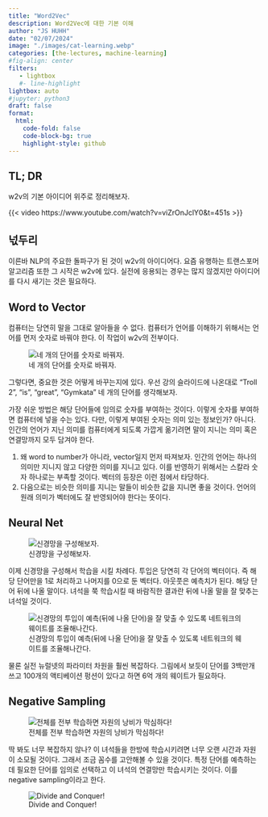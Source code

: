 ```yaml
---
title: "Word2Vec" 
description: Word2Vec에 대한 기본 이해
author: "JS HUHH"
date: "02/07/2024"
image: "./images/cat-learning.webp"
categories: [the-lectures, machine-learning]
#fig-align: center
filters:
   - lightbox
   #- line-highlight
lightbox: auto
#jupyter: python3
draft: false
format:
  html:
    code-fold: false
    code-block-bg: true
    highlight-style: github
---
```


## TL; DR
w2v의 기본 아이디어 위주로 정리해보자. 

{{< video https://www.youtube.com/watch?v=viZrOnJclY0&t=451s >}}

## 넋두리 
이른바 NLP의 주요한 돌파구가 된 것이 w2v의 아이디어다. 요즘 유행하는 트랜스포머 알고리즘 또한 그 시작은 w2v에 있다. 실전에 응용되는 경우는 많지 않겠지만 아이디어를 다시 새기는 것은 필요하다. 

## Word to Vector 

컴퓨터는 당연히 말을 그대로 알아들을 수 없다. 컴퓨터가 언어를 이해하기 위해서는 언어를 먼저 숫자로 바꿔야 한다. 이 작업이 w2v의 전부이다. 

::: {layout="[-1, 5, -1]"}
![네 개의 단어를 숫자로 바꿔자.](./images/w2v/w2v-1.png)
:::

그렇다면, 중요한 것은 어떻게 바꾸는지에 있다. 우선 강의 슬라이드에 나온대로 "Troll 2", "is", "great", "Gymkata" 네 개의 단어를 생각해보자. 

가장 쉬운 방법은 해당 단어들에 임의로 숫자를 부여하는 것이다. 이렇게 숫자를 부여하면 컴퓨터에 넣을 수는 있다. 다만, 이렇게 부여된 숫자는 의미 있는 정보인가? 아니다. 인간의 언어가 지닌 의미를 컴퓨터에게 되도록 가깝게 옮기려면 말이 지니는 의미 혹은 연결망까지 모두 담겨야 한다. 

1. 왜 word to number가 아니라, vector일지 먼저 따져보자. 인간의 언어는 하나의 의미만 지니지 않고 다양한 의미를 지니고 있다. 이를 반영하기 위해서는 스칼라 숫자 하나로는 부족할 것이다. 벡터의 등장은 이런 점에서 타당하다. 
2. 다음으로는 비슷한 의미를 지니는 말들이 비슷한 값을 지니면 좋을 것이다. 언어의 원래 의미가 벡터에도 잘 반영되어야 한다는 뜻이다. 

## Neural Net

::: {layout="[-1, 5, -1]"}
![신경망을 구성해보자.](./images/w2v/w2v-2.png)
:::

이제 신경망을 구성해서 학습을 시킬 차례다. 투입은 당연히 각 단어의 벡터이다. 즉 해당 단어만을 1로 처리하고 나머지를 0으로 둔 벡터다. 아웃풋은 예측치가 된다. 해당 단어 뒤에 나올 말이다. 녀석을 쭉 학습시킬 때 바람직한 결과란 뒤에 나올 말을 잘 맞추는 녀석일 것이다. 

::: {layout="[-1, 5, -1]"}
![신경망의 투입이 예측(뒤에 나올 단어)을 잘 맞출 수 있도록 네트워크의 웨이트를 조율해나간다.](./images/w2v/w2v-3.png)
:::

물론 실전 뉴럴넷의 파라미터 차원을 훨씬 복잡하다. 그림에서 보듯이 단어를 3백만개 쓰고 100개의 액티베이션 펑션이 있다고 하면 6억 개의 웨이트가 필요하다. 

## Negative Sampling 

::: {layout="[-1, 5, -1]"}
![전체를 전부 학습하면 자원의 낭비가 막심하다!](./images/w2v/w2v-4.png)
:::

딱 봐도 너무 복잡하지 않나? 이 녀석들을 한방에 학습시키려면 너무 오랜 시간과 자원이 소모될 것이다. 그래서 조금 꼼수를 고안해볼 수 있을 것이다. 특정 단어를 예측하는데 필요한 단어를 임의로 선택하고 이 녀석의 연결망만 학습시키는 것이다. 이를 negative sampling이라고 한다.

::: {layout="[-1, 5, -1]"}
![Divide and Conquer!](./images/w2v/w2v-5.png)
:::


